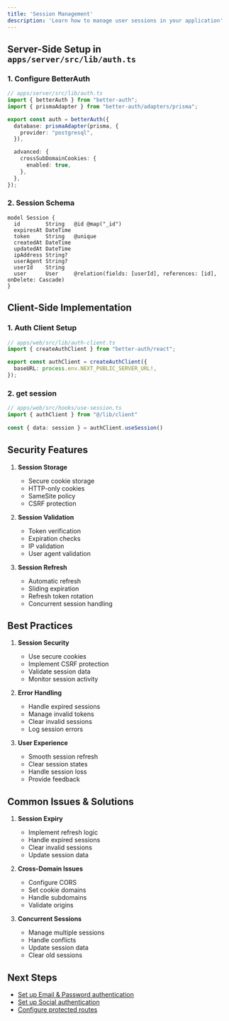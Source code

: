 ```yaml
---
title: 'Session Management'
description: 'Learn how to manage user sessions in your application'
---
```


## Server-Side Setup in `apps/server/src/lib/auth.ts`

### 1. Configure BetterAuth

```typescript
// apps/server/src/lib/auth.ts
import { betterAuth } from "better-auth";
import { prismaAdapter } from "better-auth/adapters/prisma";

export const auth = betterAuth({
  database: prismaAdapter(prisma, {
    provider: "postgresql",
  }),

  advanced: {
    crossSubDomainCookies: {
      enabled: true,
    },
  },
});
```

### 2. Session Schema

```prisma
model Session {
  id        String   @id @map("_id")
  expiresAt DateTime
  token     String   @unique
  createdAt DateTime
  updatedAt DateTime
  ipAddress String?
  userAgent String?
  userId    String
  user      User     @relation(fields: [userId], references: [id], onDelete: Cascade)
}
```

## Client-Side Implementation

### 1. Auth Client Setup

```typescript
// apps/web/src/lib/auth-client.ts
import { createAuthClient } from "better-auth/react";

export const authClient = createAuthClient({
  baseURL: process.env.NEXT_PUBLIC_SERVER_URL!,
});
```

### 2. get session 

```typescript
// apps/web/src/hooks/use-session.ts
import { authClient } from "@/lib/client"
 
const { data: session } = authClient.useSession()
```

## Security Features

1. **Session Storage**
   - Secure cookie storage
   - HTTP-only cookies
   - SameSite policy
   - CSRF protection

2. **Session Validation**
   - Token verification
   - Expiration checks
   - IP validation
   - User agent validation

3. **Session Refresh**
   - Automatic refresh
   - Sliding expiration
   - Refresh token rotation
   - Concurrent session handling

## Best Practices

1. **Session Security**
   - Use secure cookies
   - Implement CSRF protection
   - Validate session data
   - Monitor session activity

2. **Error Handling**
   - Handle expired sessions
   - Manage invalid tokens
   - Clear invalid sessions
   - Log session errors

3. **User Experience**
   - Smooth session refresh
   - Clear session states
   - Handle session loss
   - Provide feedback

## Common Issues & Solutions

1. **Session Expiry**
   - Implement refresh logic
   - Handle expired sessions
   - Clear invalid sessions
   - Update session data

2. **Cross-Domain Issues**
   - Configure CORS
   - Set cookie domains
   - Handle subdomains
   - Validate origins

3. **Concurrent Sessions**
   - Manage multiple sessions
   - Handle conflicts
   - Update session data
   - Clear old sessions


## Next Steps

- [Set up Email & Password authentication](/auth/email-pass)
- [Set up Social authentication](/auth/socials)
- [Configure protected routes](/auth/protected-routes) 
